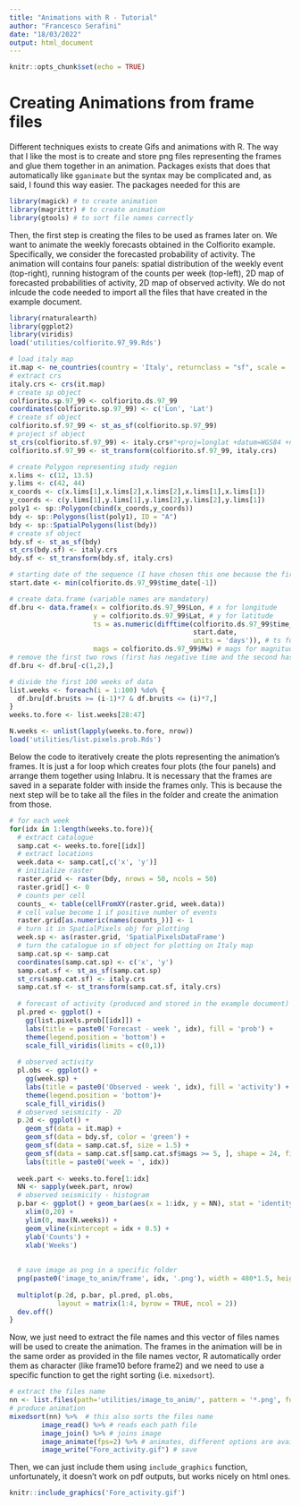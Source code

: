 ```yaml
---
title: "Animations with R - Tutorial"
author: "Francesco Serafini"
date: "18/03/2022"
output: html_document
---
```


```r
knitr::opts_chunk$set(echo = TRUE)
```

# Creating Animations from frame files

Different techniques exists to create Gifs and animations with R. The way that I like the most is to create and store png files representing the frames and glue them together in an animation. Packages exists that does that automatically like $\texttt{gganimate}$ but the syntax may be complicated and, as said, I found this way easier. The packages needed for this are  

```r
library(magick) # to create animation
library(magrittr) # to create animation
library(gtools) # to sort file names correctly
```

Then, the first step is creating the files to be used as frames later on. We want to animate the weekly forecasts obtained in the Colfiorito example. Specifically, we consider the forecasted probability of activity. The animation will contains four panels: spatial distribution of the weekly event (top-right), running histogram of the counts per week (top-left), 2D map of forecasted probabilities of activity, 2D map of observed activity. We do not inlcude the code needed to import all the files that have created in the example document. 

```r
library(rnaturalearth)
library(ggplot2)
library(viridis)
load('utilities/colfiorito.97_99.Rds')

# load italy map
it.map <- ne_countries(country = 'Italy', returnclass = "sf", scale = 'medium')
# extract crs
italy.crs <- crs(it.map)
# create sp object
colfiorito.sp.97_99 <- colfiorito.ds.97_99
coordinates(colfiorito.sp.97_99) <- c('Lon', 'Lat')
# create sf object
colfiorito.sf.97_99 <- st_as_sf(colfiorito.sp.97_99)
# project sf object
st_crs(colfiorito.sf.97_99) <- italy.crs#"+proj=longlat +datum=WGS84 +no_defs"#"+proj=utm +zone=33"
colfiorito.sf.97_99 <- st_transform(colfiorito.sf.97_99, italy.crs)

# create Polygon representing study region
x.lims <- c(12, 13.5)
y.lims <- c(42, 44)
x_coords <- c(x.lims[1],x.lims[2],x.lims[2],x.lims[1],x.lims[1])
y_coords <- c(y.lims[1],y.lims[1],y.lims[2],y.lims[2],y.lims[1])
poly1 <- sp::Polygon(cbind(x_coords,y_coords))
bdy <- sp::Polygons(list(poly1), ID = "A")
bdy <- sp::SpatialPolygons(list(bdy))
# create sf object
bdy.sf <- st_as_sf(bdy)
st_crs(bdy.sf) <- italy.crs
bdy.sf <- st_transform(bdy.sf, italy.crs)

# starting date of the sequence (I have chosen this one because the first event is isolated in time)
start.date <- min(colfiorito.ds.97_99$time_date[-1]) 

# create data.frame (variable names are mandatory)
df.bru <- data.frame(x = colfiorito.ds.97_99$Lon, # x for longitude 
                     y = colfiorito.ds.97_99$Lat, # y for latitude
                     ts = as.numeric(difftime(colfiorito.ds.97_99$time_date, 
                                              start.date,
                                              units = 'days')), # ts for time (in secs, hours, days)
                     mags = colfiorito.ds.97_99$Mw) # mags for magnitudes
# remove the first two rows (first has negative time and the second has time equal 0)
df.bru <- df.bru[-c(1,2),]

# divide the first 100 weeks of data
list.weeks <- foreach(i = 1:100) %do% {
  df.bru[df.bru$ts >= (i-1)*7 & df.bru$ts <= (i)*7,]
}
weeks.to.fore <- list.weeks[28:47]

N.weeks <- unlist(lapply(weeks.to.fore, nrow))
load('utilities/list.pixels.prob.Rds')
```

Below the code to iteratively create the plots representing the animation's frames. It is just a for loop which creates four plots (the four panels) and arrange them together using Inlabru. It is necessary that the frames are saved in a separate folder with inside the frames only. This is because the next step will be to take all the files in the folder and create the animation from those.

```r
# for each week
for(idx in 1:length(weeks.to.fore)){
  # extract catalogue
  samp.cat <- weeks.to.fore[[idx]]
  # extract locations
  week.data <- samp.cat[,c('x', 'y')]
  # initialize raster
  raster.grid <- raster(bdy, nrows = 50, ncols = 50)
  raster.grid[] <- 0
  # counts per cell
  counts_ <- table(cellFromXY(raster.grid, week.data))
  # cell value become 1 if positive number of events
  raster.grid[as.numeric(names(counts_))] <- 1
  # turn it in SpatialPixels obj for plotting
  week.sp <- as(raster.grid, 'SpatialPixelsDataFrame')
  # turn the catalogue in sf object for plotting on Italy map
  samp.cat.sp <- samp.cat
  coordinates(samp.cat.sp) <- c('x', 'y')
  samp.cat.sf <- st_as_sf(samp.cat.sp)
  st_crs(samp.cat.sf) <- italy.crs
  samp.cat.sf <- st_transform(samp.cat.sf, italy.crs)
  
  # forecast of activity (produced and stored in the example document)
  pl.pred <- ggplot() + 
    gg(list.pixels.prob[[idx]]) +
    labs(title = paste0('Forecast - week ', idx), fill = 'prob') + 
    theme(legend.position = 'bottom') + 
    scale_fill_viridis(limits = c(0,1))
  
  # observed activity
  pl.obs <- ggplot() + 
    gg(week.sp) +
    labs(title = paste0('Observed - week ', idx), fill = 'activity') + 
    theme(legend.position = 'bottom')+
    scale_fill_viridis()
  # observed seismicity - 2D
  p.2d <- ggplot() + 
    geom_sf(data = it.map) +
    geom_sf(data = bdy.sf, color = 'green') + 
    geom_sf(data = samp.cat.sf, size = 1.5) + 
    geom_sf(data = samp.cat.sf[samp.cat.sf$mags >= 5, ], shape = 24, fill = 'red', size = 2.5) + 
    labs(title = paste0('week = ', idx)) 
  
  week.part <- weeks.to.fore[1:idx]
  NN <- sapply(week.part, nrow)
  # observed seismicity - histogram
  p.bar <- ggplot() + geom_bar(aes(x = 1:idx, y = NN), stat = 'identity') + 
    xlim(0,20) + 
    ylim(0, max(N.weeks)) +
    geom_vline(xintercept = idx + 0.5) +
    ylab('Counts') + 
    xlab('Weeks')
  
  
  # save image as png in a specific folder
  png(paste0('image_to_anim/frame', idx, '.png'), width = 480*1.5, height = 480*1.5)
  
  multiplot(p.2d, p.bar, pl.pred, pl.obs, 
            layout = matrix(1:4, byrow = TRUE, ncol = 2))
  dev.off()
}
```

Now, we just need to extract the file names and this vector of files names will be used to create the animation. The frames in the animation will be in the same order as provided in the file names vector, R automatically order them as character (like frame10 before frame2) and we need to use a specific function to get the right sorting (i.e. $\texttt{mixedsort}$).

```r
# extract the files name
nn <- list.files(path='utilities/image_to_anim/', pattern = '*.png', full.names = TRUE)
# produce animation
mixedsort(nn) %>%  # this also sorts the files name
        image_read() %>% # reads each path file
        image_join() %>% # joins image
        image_animate(fps=2) %>% # animates, different options are available
        image_write("Fore_activity.gif") # save

```

Then, we can just include them using $\texttt{include_graphics}$ function, unfortunately, it doesn't work on pdf outputs, but works nicely on html ones.

```r
knitr::include_graphics('Fore_activity.gif')
```

